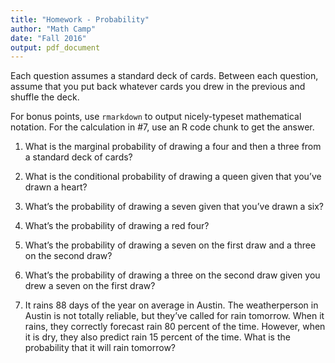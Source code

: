 ```yaml
---
title: "Homework - Probability"
author: "Math Camp"
date: "Fall 2016"
output: pdf_document
---
```


Each question assumes a standard deck of cards. Between each question,
assume that you put back whatever cards you drew in the previous and
shuffle the deck. 

For bonus points, use `rmarkdown` to output nicely-typeset
mathematical notation. For the calculation in #7, use an R code chunk
to get the answer. 

1. What is the marginal probability of drawing a four and then a three
   from a standard deck of cards?

2. What is the conditional probability of drawing a queen given that
   you've drawn a heart?

3. What's the probability of drawing a seven given that you've drawn a
   six?

4. What's the probability of drawing a red four?

5. What's the probability of drawing a seven on the first draw and a
   three on the second draw?

6. What's the probability of drawing a three on the second draw given
   you drew a seven on the first draw?

7. It rains 88 days of the year on average in Austin. The
   weatherperson in Austin is not totally reliable, but they've called
   for rain tomorrow. When it rains, they correctly forecast rain 80
   percent of the time. However, when it is dry, they also predict
   rain 15 percent of the time. What is the probability that it will
   rain tomorrow?
